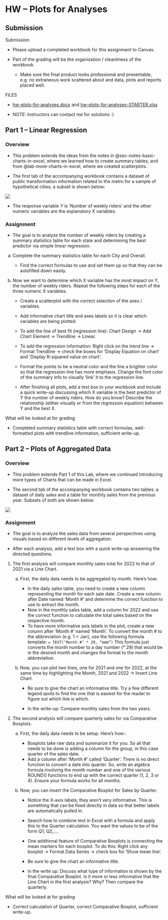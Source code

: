 # HW -- Plots for Analyses {#sec-lab-more-charts-in-excel2}

## Submission

Submission

- Please upload a completed workbook for this assignment to Canvas.

- Part of the grading will be the organization / cleanliness of the workbook.

    - Make sure the final product looks professional and presentable, e.g. no extraneous work scattered about and data, plots and reports placed well.

FILES

- [hw-plots-for-analyses.docx](https://github.com/coltongearhart/dana320/blob/main/excel/hw-plots-for-analyses.docx) and [hw-plots-for-analyses-STARTER.xlsx](https://github.com/coltongearhart/dana320/blob/main/excel/hw-plots-for-analyses-STARTER.xlsx)

- *NOTE*: Instructors can contact me for solutions :)

## Part 1 -- Linear Regression

### Overview

-   This problem extends the ideas from the notes in @sec-notes-basic-charts-in-excel, where we learned how to create summary tables, and from @lab-more-charts-in-excel, where we created scatterplots.

-   The first tab of the accompanying workbook contains a dataset of public transformation information related to the metro for a sample of hypothetical cities; a subset is shown below:

![](images/hw1.2-part1-data.png){fig-align="left"}

-   The response variable *Y* is 'Number of weekly riders' and the other numeric variables are the explanatory *X* variables.

### Assignment

-   The goal is to analyze the number of weekly riders by creating a summary statistics table for each state and determining the best predictor via simple linear regression.

a.  Complete the summary statistics table for each City and Overall.

    -   Find the correct formulas to use and set them up so that they can be autofilled down easily.

b.  Now we want to determine which X variable has the most impact on Y, the number of weekly riders. Repeat the following steps for each of the three numeric X variables.

    -   Create a scatterplot with the correct selection of the axes / variables.

    -   Add informative chart title and axes labels so it is clear which variables are being plotted.

    -   To add the line of best fit (regression line): Chart Design -\> Add Chart Element -\> Trendline -\> Linear.

    -   To add the regression information: Right click on the trend line -\> Format Trendline -\> check the boxes for 'Display Equation on chart' and 'Display R-squared value on chart'.

    -   Format the points to be a neutral color and the line a brighter color so that the regression line has more emphasis. Change the font color of the summary info to visually 'link' it to the regression line.

    -   After finishing all plots, add a text box to your workbook and include a quick write-up discussing which X variable is the best predictor of Y the number of weekly riders. How do you know? Describe the relationship (either visually or from the regression equation) between Y and the best X.

What will be looked at for grading

-   Completed summary statistics table with correct formulas, well-formatted plots with trendline information, sufficient write-up.

## Part 2 -- Plots of Aggregated Data

### Overview

-   This problem extends Part 1 of this Lab, where we continued introducing more types of Charts that can be made in Excel.

-   The second tab of the accompanying workbook contains two tables: a dataset of daily sales and a table for monthly sales from the previous year. Subsets of both are shown below:

![](images/hw1.2-part2-data.png){fig-align="left"}

### Assignment

-   The goal is to analyze the sales data from several perspectives using visuals based on different levels of aggregation.

-   After each analysis, add a text box with a quick write-up answering the directed questions.

1.  The first analysis will compare monthly sales total for 2022 to that of 2021 via a Line Chart.

    a.  First, the daily data needs to be aggregated by month. Here's how:

        -   In the daily sales table, you need to create a new column representing the month for each sale date. Create a new column after Date named 'Month \#' and determine the correct function to use to extract the month.
        -   Now in the monthly sales table, add a column for 2022 and use the correct function to calculate the total sales based on the respective month.
        -   To have more informative axis labels in the plot, create a new column after 'Month \#' named 'Month'. To convert the month \# to the abbreviation (e.g. 1 = Jan), use the following formula template: `= TEXT(‘Month #’ * 29, “mmm”)` This formula just converts the month number to a day number (\* 29) that would be in the desired month and changes the format to the month abbreviation.

    b.  Now, you can plot two lines, one for 2021 and one for 2022, at the same time by highlighting the Month, 2021 and 2022 -\> Insert Line Chart.

        -   Be sure to give the chart an informative title. Try a few different legend spots to find the one that is easiest for the reader to figure out which line is which.

        -   In the write-up: Compare monthly sales from the two years.

2.  The second analysis will compare quarterly sales for via Comparative Boxplots.

    a.  First, the daily data needs to be setup. Here's how::

        -   Boxplots take raw data and summarize it for you. So all that needs to be done is adding a column for the group, in this case quarter of the sales date.
        -   Add a column after 'Month \#' called 'Quarter'. There is no direct function to convert a date into quarter. So, write an algebra formula involving the month number and one of the various ROUND() functions to end up with the correct quarter (1, 2, 3 or 4). Ensure your formula works for all months.

    b.  Now, you can insert the Comparative Boxplot for Sales by Quarter.

        -   Notice the X-axis labels; they aren't very informative. This is something that can be fixed directly in data so that better labels are automatically pulled in.

        -   Search how to combine text in Excel with a formula and apply this to the Quarter calculation. You want the values to be of the form Q1, Q2,....

        -   One additional feature of Comparative Boxplots is connecting the mean markers for each boxplot. To do this: Right click any boxplot -\> Format Data Series -\> check box for 'Show mean line'.

        -   Be sure to give the chart an informative title.

        -   In the write up: Discuss what type of information is shown by the final Comparative Boxplot. Is it more or less informative that the Line Chart in the first analysis? Why? Then compare the quarterly.

What will be looked at for grading

-   Correct calculation of Quarter, correct Comparative Boxplot, sufficient write-up.
